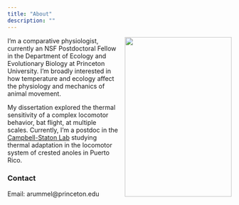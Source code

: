 ```yaml
---
title: "About"
description: ""
---
```


<img src="/images/field_crested.jpg" style="height: 360px; width: 240px; float: right; margin-left: 15px; margin-bottom: 30px; margin-top: 0px">

I'm a comparative physiologist, currently an NSF Postdoctoral Fellow in the Department of Ecology and Evolutionary Biology at Princeton University. I'm broadly interested in how temperature and ecology affect the physiology and mechanics of animal movement.

My dissertation explored the thermal sensitivity of a complex locomotor behavior, bat flight, at multiple scales. Currently, I'm a postdoc in the [Campbell-Staton Lab](http://www.campbellstaton.com) studying thermal adaptation in the locomotor system of crested anoles in Puerto Rico.  

<h3>Contact</h3>

Email: arummel@princeton.edu